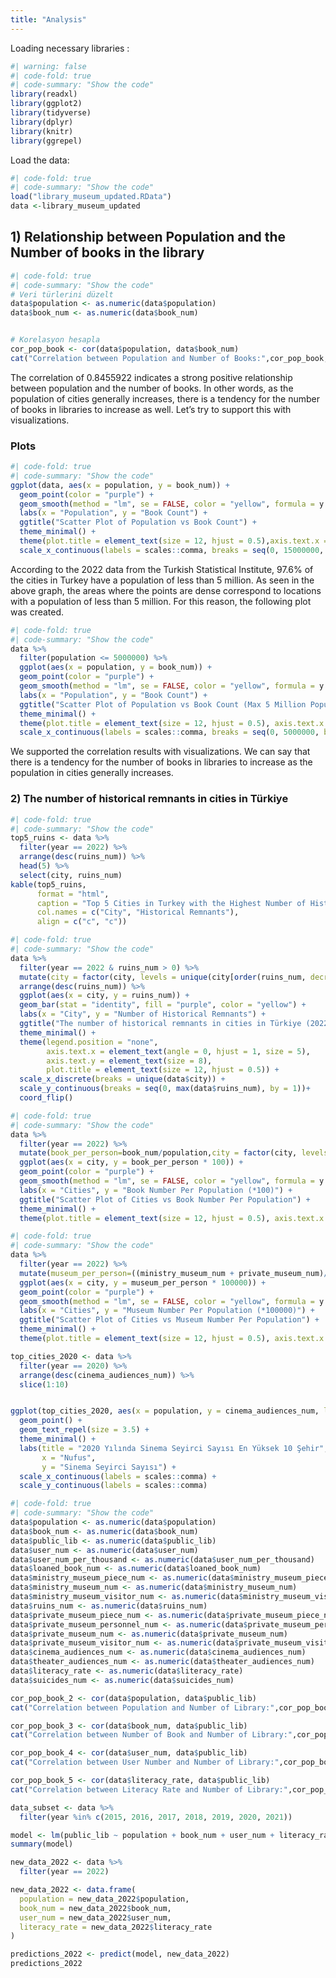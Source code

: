 ```yaml
---
title: "Analysis"
---
```


Loading necessary libraries :

```r
#| warning: false
#| code-fold: true
#| code-summary: "Show the code"
library(readxl)
library(ggplot2)
library(tidyverse)
library(dplyr)
library(knitr)
library(ggrepel)

```

Load the data:

```r
#| code-fold: true
#| code-summary: "Show the code"
load("library_museum_updated.RData")
data <-library_museum_updated
```

## 1) Relationship between Population and the Number of books in the library

```r
#| code-fold: true
#| code-summary: "Show the code"
# Veri türlerini düzelt
data$population <- as.numeric(data$population)
data$book_num <- as.numeric(data$book_num)


# Korelasyon hesapla
cor_pop_book <- cor(data$population, data$book_num)
cat("Correlation between Population and Number of Books:",cor_pop_book,"\n")
```

The correlation of 0.8455922 indicates a strong positive relationship between population and the number of books. In other words, as the population of cities generally increases, there is a tendency for the number of books in libraries to increase as well. Let's try to support this with visualizations.

### Plots

```r
#| code-fold: true
#| code-summary: "Show the code"
ggplot(data, aes(x = population, y = book_num)) +
  geom_point(color = "purple") +  
  geom_smooth(method = "lm", se = FALSE, color = "yellow", formula = y ~ x)+ 
  labs(x = "Population", y = "Book Count") + 
  ggtitle("Scatter Plot of Population vs Book Count") +
  theme_minimal() +
  theme(plot.title = element_text(size = 12, hjust = 0.5),axis.text.x = element_text(angle = 45, hjust = 1, size = 6)) +
  scale_x_continuous(labels = scales::comma, breaks = seq(0, 15000000, by = 1000000))
```

According to the 2022 data from the Turkish Statistical Institute, 97.6% of the cities in Turkey have a population of less than 5 million. As seen in the above graph, the areas where the points are dense correspond to locations with a population of less than 5 million. For this reason, the following plot was created.

```r
#| code-fold: true
#| code-summary: "Show the code"
data %>%
  filter(population <= 5000000) %>%
  ggplot(aes(x = population, y = book_num)) +
  geom_point(color = "purple") +  
  geom_smooth(method = "lm", se = FALSE, color = "yellow", formula = y ~ x) + 
  labs(x = "Population", y = "Book Count") + 
  ggtitle("Scatter Plot of Population vs Book Count (Max 5 Million Population)") +
  theme_minimal() +
  theme(plot.title = element_text(size = 12, hjust = 0.5), axis.text.x = element_text(angle = 45, hjust = 1, size = 6)) +
  scale_x_continuous(labels = scales::comma, breaks = seq(0, 5000000, by = 1000000))+ scale_y_continuous(labels = scales::comma)
```

We supported the correlation results with visualizations. We can say that there is a tendency for the number of books in libraries to increase as the population in cities generally increases.

### 2) The number of historical remnants in cities in Türkiye

```r
#| code-fold: true
#| code-summary: "Show the code"
top5_ruins <- data %>%
  filter(year == 2022) %>%
  arrange(desc(ruins_num)) %>%
  head(5) %>%
  select(city, ruins_num)
kable(top5_ruins, 
      format = "html", 
      caption = "Top 5 Cities in Turkey with the Highest Number of Historical Remnants in 2022",
      col.names = c("City", "Historical Remnants"),
      align = c("c", "c")) 
```

```r
#| code-fold: true
#| code-summary: "Show the code"
data %>%
  filter(year == 2022 & ruins_num > 0) %>%
  mutate(city = factor(city, levels = unique(city[order(ruins_num, decreasing = FALSE)]))) %>%
  arrange(desc(ruins_num)) %>%
  ggplot(aes(x = city, y = ruins_num)) +
  geom_bar(stat = "identity", fill = "purple", color = "yellow") +
  labs(x = "City", y = "Number of Historical Remnants") +
  ggtitle("The number of historical remnants in cities in Türkiye (2022)") +
  theme_minimal() +
  theme(legend.position = "none",
        axis.text.x = element_text(angle = 0, hjust = 1, size = 5),
        axis.text.y = element_text(size = 8),
        plot.title = element_text(size = 12, hjust = 0.5)) +
  scale_x_discrete(breaks = unique(data$city)) +
  scale_y_continuous(breaks = seq(0, max(data$ruins_num), by = 1))+
  coord_flip()

```

```r
#| code-fold: true
#| code-summary: "Show the code"
data %>%
  filter(year == 2022) %>%
  mutate(book_per_person=book_num/population,city = factor(city, levels = unique(city[order(book_per_person, decreasing = TRUE)]))) %>%
  ggplot(aes(x = city, y = book_per_person * 100)) +
  geom_point(color = "purple") +  
  geom_smooth(method = "lm", se = FALSE, color = "yellow", formula = y ~ x) + 
  labs(x = "Cities", y = "Book Number Per Population (*100)") + 
  ggtitle("Scatter Plot of Cities vs Book Number Per Population") +
  theme_minimal() +
  theme(plot.title = element_text(size = 12, hjust = 0.5), axis.text.x = element_text(angle = 90, hjust = 1, size = 6))
```

```r
#| code-fold: true
#| code-summary: "Show the code"
data %>%
  filter(year == 2022) %>%
  mutate(museum_per_person=((ministry_museum_num + private_museum_num)/population), city = factor(city, levels = unique(city[order(museum_per_person, decreasing = TRUE)]))) %>%
  ggplot(aes(x = city, y = museum_per_person * 100000)) +
  geom_point(color = "purple") +  
  geom_smooth(method = "lm", se = FALSE, color = "yellow", formula = y ~ x) + 
  labs(x = "Cities", y = "Museum Number Per Population (*100000)") + 
  ggtitle("Scatter Plot of Cities vs Museum Number Per Population") +
  theme_minimal() +
  theme(plot.title = element_text(size = 12, hjust = 0.5), axis.text.x = element_text(angle = 90, hjust = 1, size = 6))

```

```r

top_cities_2020 <- data %>%
  filter(year == 2020) %>%
  arrange(desc(cinema_audiences_num)) %>%
  slice(1:10)


ggplot(top_cities_2020, aes(x = population, y = cinema_audiences_num, label = city)) +
  geom_point() +
  geom_text_repel(size = 3.5) +
  theme_minimal() +
  labs(title = "2020 Yılında Sinema Seyirci Sayısı En Yüksek 10 Şehir",
       x = "Nufus",
       y = "Sinema Seyirci Sayısı") +
  scale_x_continuous(labels = scales::comma) +
  scale_y_continuous(labels = scales::comma)

```

```r
#| code-fold: true
#| code-summary: "Show the code"
data$population <- as.numeric(data$population)
data$book_num <- as.numeric(data$book_num)
data$public_lib <- as.numeric(data$public_lib)
data$user_num <- as.numeric(data$user_num)
data$user_num_per_thousand <- as.numeric(data$user_num_per_thousand)
data$loaned_book_num <- as.numeric(data$loaned_book_num)
data$ministry_museum_piece_num <- as.numeric(data$ministry_museum_piece_num)
data$ministry_museum_num <- as.numeric(data$ministry_museum_num)
data$ministry_museum_visitor_num <- as.numeric(data$ministry_museum_visitor_num)
data$ruins_num <- as.numeric(data$ruins_num)
data$private_museum_piece_num <- as.numeric(data$private_museum_piece_num)
data$private_museum_personnel_num <- as.numeric(data$private_museum_personnel_num)
data$private_museum_num <- as.numeric(data$private_museum_num)
data$private_museum_visitor_num <- as.numeric(data$private_museum_visitor_num)
data$cinema_audiences_num <- as.numeric(data$cinema_audiences_num)
data$theater_audiences_num <- as.numeric(data$theater_audiences_num)
data$literacy_rate <- as.numeric(data$literacy_rate)
data$suicides_num <- as.numeric(data$suicides_num)

cor_pop_book_2 <- cor(data$population, data$public_lib)
cat("Correlation between Population and Number of Library:",cor_pop_book_2,"\n")

cor_pop_book_3 <- cor(data$book_num, data$public_lib)
cat("Correlation between Number of Book and Number of Library:",cor_pop_book_3,"\n")

cor_pop_book_4 <- cor(data$user_num, data$public_lib)
cat("Correlation between User Number and Number of Library:",cor_pop_book_4,"\n")

cor_pop_book_5 <- cor(data$literacy_rate, data$public_lib)
cat("Correlation between Literacy Rate and Number of Library:",cor_pop_book_5,"\n")

```

```r
data_subset <- data %>%
  filter(year %in% c(2015, 2016, 2017, 2018, 2019, 2020, 2021))

model <- lm(public_lib ~ population + book_num + user_num + literacy_rate, data = data_subset)
summary(model)

new_data_2022 <- data %>%
  filter(year == 2022) 

new_data_2022 <- data.frame(
  population = new_data_2022$population,
  book_num = new_data_2022$book_num,
  user_num = new_data_2022$user_num,
  literacy_rate = new_data_2022$literacy_rate
)

predictions_2022 <- predict(model, new_data_2022)
predictions_2022






```
